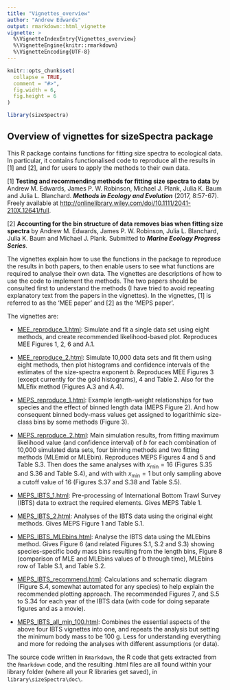 ```yaml
---
title: "Vignettes_overview"
author: "Andrew Edwards"
output: rmarkdown::html_vignette
vignette: >
  %\VignetteIndexEntry{Vignettes_overview}
  %\VignetteEngine{knitr::rmarkdown}
  %\VignetteEncoding{UTF-8}
---
```


```r
knitr::opts_chunk$set(
  collapse = TRUE,
  comment = "#>",
  fig.width = 6,
  fig.height = 6
)
```

```r
library(sizeSpectra)
```

## Overview of vignettes for sizeSpectra package

This R package contains functions for fitting size spectra to ecological
data. In particular, it contains functionalised code to reproduce all the
results in [1] and [2], and for users to apply the methods to their own data.

[1] **Testing and recommending methods for fitting size spectra to data** by
Andrew M. Edwards, James P. W. Robinson, Michael J. Plank, Julia K. Baum and
Julia L. Blanchard. ***Methods in Ecology and Evolution*** (2017,
8:57-67). Freely available at
<http://onlinelibrary.wiley.com/doi/10.1111/2041-210X.12641/full>.

[2] **Accounting for the bin structure of data removes bias when fitting size
spectra** by Andrew M. Edwards, James P. W. Robinson, Julia L. Blanchard, Julia
K. Baum and Michael J. Plank. Submitted to ***Marine Ecology Progress
Series***.

The vignettes explain how to use the functions in the package to reproduce the
results in both papers, to then enable users to see what functions are required
to analyse their own data.
The vignettes are descriptions of how to use the code to implement the
methods. The two papers should be consulted first to understand the methods (I
have tried to avoid repeating explanatory text from the papers in the vignettes). In the
vignettes, [1] is referred to as the 'MEE paper' and [2] as the 'MEPS paper'.

The vignettes are:

* [MEE_reproduce_1.html](MEE_reproduce_1.html): Simulate and fit a single data
  set using eight methods, and create recommended likelihood-based
  plot. Reproduces MEE Figures 1, 2, 6 and A.1.

* [MEE_reproduce_2.html](MEE_reproduce_2.html): Simulate 10,000
  data sets and fit them using eight methods, then plot histograms and confidence
  intervals of the estimates of the size-spectra exponent $b$. Reproduces MEE
  Figures 3 (except currently for the gold histograms), 4 and Table 2. Also for
  the MLEfix method (Figures A.3 and A.4).

* [MEPS_reproduce_1.html](MEPS_reproduce_1.html): Example length-weight
  relationships for two species and the effect of binned length data (MEPS
  Figure 2). And how consequent binned body-mass values get assigned to
  logarithimic size-class bins by some methods (Figure 3).

* [MEPS_reproduce_2.html](MEPS_reproduce_2.html): Main simulation results, from
  fitting maximum likelihood value (and confidence interval) of $b$ for each
  combination of 10,000 simulated data sets, four binning methods and two fitting
  methods (MLEmid or MLEbin). Reproduces MEPS Figures 4 and 5 and Table S.3. Then
  does the same analyses with $x$~min~$=16$ (Figures S.35 and S.36 and Table S.4),
  and with with $x$~min~$=1$ but only sampling above a cutoff value of 16
  (Figures S.37 and S.38 and Table S.5).

* [MEPS_IBTS_1.html](MEPS_IBTS_1.html): Pre-processing of International Bottom
  Trawl Survey (IBTS) data to extract the required elements. Gives MEPS Table 1.

* [MEPS_IBTS_2.html](MEPS_IBTS_2.html): Analyses of the IBTS data using the
  original eight methods. Gives MEPS Figure 1 and Table S.1.

* [MEPS_IBTS_MLEbins.html](MEPS_IBTS_MLEbins.html): Analyse the IBTS data using
  the MLEbins method. Gives Figure 6 (and related Figures S.1, S.2 and S.3)
  showing species-specific body mass bins resulting from the length bins, Figure
  8 (comparison of MLE and MLEbins values of b through time), MLEbins row of
  Table S.1, and Table S.2.

* [MEPS_IBTS_recommend.html](MEPS_IBTS_recommend.html): Calculations and schematic diagram
  (Figure S.4, somewhat automated for any species) to help explain the
  recommended plotting approach. The recommended Figures 7, and S.5 to S.34 for
  each year of the IBTS data (with code for doing separate figures and as a movie).

* [MEPS_IBTS_all_min_100.html](MEPS_IBTS_all_min_100.html): Combines the
  essential aspects of the above four IBTS vignettes into one, and repeats the
  analysis but setting the minimum body mass to be 100 g. Less for understanding
  everything and more for redoing the analyses with different assumptions (or data).

The source code written in `Rmarkdown`, the R code that gets extracted from the
  `Rmarkdown` code, and the resulting .html files are all found within your library
  folder (where all your R libraries get saved), in
  `library\sizeSpectra\doc\`.
